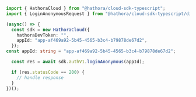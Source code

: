 ```typescript LoginAnonymous.ts
import { HathoraCloud } from "@hathora/cloud-sdk-typescript";
import { LoginAnonymousRequest } from "@hathora/cloud-sdk-typescript/dist/sdk/models/operations";

(async() => {
  const sdk = new HathoraCloud({
    hathoraDevToken: "",
    appId: "app-af469a92-5b45-4565-b3c4-b79878de67d2",
  });
const appId: string = "app-af469a92-5b45-4565-b3c4-b79878de67d2";

  const res = await sdk.authV1.loginAnonymous(appId);

  if (res.statusCode == 200) {
    // handle response
  }
})();
```
